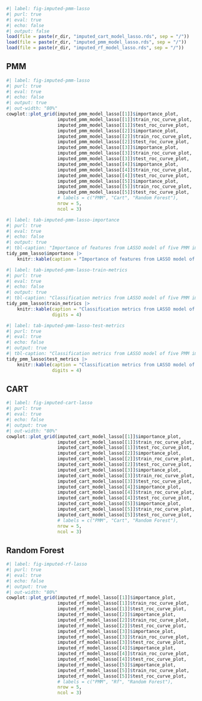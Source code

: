 ``` r
#| label: fig-imputed-pmm-lasso
#| purl: true
#| eval: true
#| echo: false
#| output: false
load(file = paste(r_dir, "imputed_cart_model_lasso.rds", sep = "/"))
load(file = paste(r_dir, "imputed_pmm_model_lasso.rds", sep = "/"))
load(file = paste(r_dir, "imputed_rf_model_lasso.rds", sep = "/"))

```


::: {.panel-tabset}

## PMM

``` .r
#| label: fig-imputed-pmm-lasso
#| purl: true
#| eval: true
#| echo: false
#| output: true
#| out-width: "80%"
cowplot::plot_grid(imputed_pmm_model_lasso[[1]]$importance_plot,
                   imputed_pmm_model_lasso[[1]]$train_roc_curve_plot,
                   imputed_pmm_model_lasso[[1]]$test_roc_curve_plot,
                   imputed_pmm_model_lasso[[2]]$importance_plot,
                   imputed_pmm_model_lasso[[2]]$train_roc_curve_plot,
                   imputed_pmm_model_lasso[[2]]$test_roc_curve_plot,
                   imputed_pmm_model_lasso[[3]]$importance_plot,
                   imputed_pmm_model_lasso[[3]]$train_roc_curve_plot,
                   imputed_pmm_model_lasso[[3]]$test_roc_curve_plot,
                   imputed_pmm_model_lasso[[4]]$importance_plot,
                   imputed_pmm_model_lasso[[4]]$train_roc_curve_plot,
                   imputed_pmm_model_lasso[[4]]$test_roc_curve_plot,
                   imputed_pmm_model_lasso[[5]]$importance_plot,
                   imputed_pmm_model_lasso[[5]]$train_roc_curve_plot,
                   imputed_pmm_model_lasso[[5]]$test_roc_curve_plot,
                   # labels = c("PMM", "Cart", "Random Forest"),
                   nrow = 5,
                   ncol = 3)

```

``` .r
#| label: tab-imputed-pmm-lasso-importance
#| purl: true
#| eval: true
#| echo: false
#| output: true
#| tbl-caption: "Importance of features from LASSO model of five PMM imputed datasets."
tidy_pmm_lasso$importance |>
    knitr::kable(caption = "Importance of features from LASSO model of five PMM imputed datasets.")

```

``` .r
#| label: tab-imputed-pmm-lasso-train-metrics
#| purl: true
#| eval: true
#| echo: false
#| output: true
#| tbl-caption: "Classification metrics from LASSO model of five PMM imputed datasets (Training Data)."
tidy_pmm_lasso$train_metrics |>
    knitr::kable(caption = "Classification metrics from LASSO model of five PMM imputed datasets (Training Data).",
                 digits = 4)

```

``` .r
#| label: tab-imputed-pmm-lasso-test-metrics
#| purl: true
#| eval: true
#| echo: false
#| output: true
#| tbl-caption: "Classification metrics from LASSO model of five PMM imputed datasets (Testing Data)."
tidy_pmm_lasso$test_metrics |>
    knitr::kable(caption = "Classification metrics from LASSO model of five PMM imputed datasets (Testing Data).",
                 digits = 4)

```

## CART

``` .r
#| label: fig-imputed-cart-lasso
#| purl: true
#| eval: true
#| echo: false
#| output: true
#| out-width: "80%"
cowplot::plot_grid(imputed_cart_model_lasso[[1]]$importance_plot,
                   imputed_cart_model_lasso[[1]]$train_roc_curve_plot,
                   imputed_cart_model_lasso[[1]]$test_roc_curve_plot,
                   imputed_cart_model_lasso[[2]]$importance_plot,
                   imputed_cart_model_lasso[[2]]$train_roc_curve_plot,
                   imputed_cart_model_lasso[[2]]$test_roc_curve_plot,
                   imputed_cart_model_lasso[[3]]$importance_plot,
                   imputed_cart_model_lasso[[3]]$train_roc_curve_plot,
                   imputed_cart_model_lasso[[3]]$test_roc_curve_plot,
                   imputed_cart_model_lasso[[4]]$importance_plot,
                   imputed_cart_model_lasso[[4]]$train_roc_curve_plot,
                   imputed_cart_model_lasso[[4]]$test_roc_curve_plot,
                   imputed_cart_model_lasso[[5]]$importance_plot,
                   imputed_cart_model_lasso[[5]]$train_roc_curve_plot,
                   imputed_cart_model_lasso[[5]]$test_roc_curve_plot,
                   # labels = c("PMM", "Cart", "Random Forest"),
                   nrow = 5,
                   ncol = 3)

```

## Random Forest

``` .r
#| label: fig-imputed-rf-lasso
#| purl: true
#| eval: true
#| echo: false
#| output: true
#| out-width: "80%"
cowplot::plot_grid(imputed_rf_model_lasso[[1]]$importance_plot,
                   imputed_rf_model_lasso[[1]]$train_roc_curve_plot,
                   imputed_rf_model_lasso[[1]]$test_roc_curve_plot,
                   imputed_rf_model_lasso[[2]]$importance_plot,
                   imputed_rf_model_lasso[[2]]$train_roc_curve_plot,
                   imputed_rf_model_lasso[[2]]$test_roc_curve_plot,
                   imputed_rf_model_lasso[[3]]$importance_plot,
                   imputed_rf_model_lasso[[3]]$train_roc_curve_plot,
                   imputed_rf_model_lasso[[3]]$test_roc_curve_plot,
                   imputed_rf_model_lasso[[4]]$importance_plot,
                   imputed_rf_model_lasso[[4]]$train_roc_curve_plot,
                   imputed_rf_model_lasso[[4]]$test_roc_curve_plot,
                   imputed_rf_model_lasso[[5]]$importance_plot,
                   imputed_rf_model_lasso[[5]]$train_roc_curve_plot,
                   imputed_rf_model_lasso[[5]]$test_roc_curve_plot,
                   # labels = c("PMM", "Rf", "Random Forest"),
                   nrow = 5,
                   ncol = 3)

```

:::
